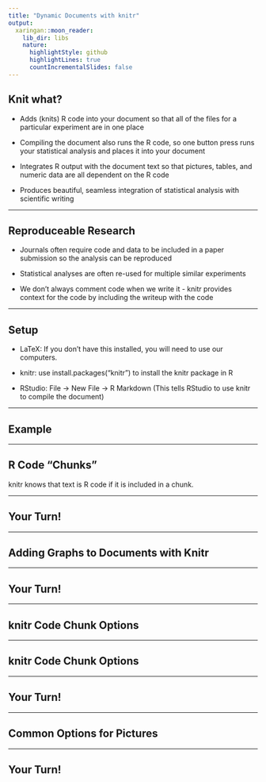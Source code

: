 ```yaml
---
title: "Dynamic Documents with knitr"
output: 
  xaringan::moon_reader:
    lib_dir: libs
    nature:
      highlightStyle: github
      highlightLines: true
      countIncrementalSlides: false
---
```


## Knit what?

- Adds (knits) R code into your document so that all of the files for a particular experiment are in one place

- Compiling the document also runs the R code, so one button press runs your statistical analysis and places it into your document

- Integrates R output with the document text so that pictures, tables, and numeric data are all dependent on the R code

- Produces beautiful, seamless  integration of statistical analysis with scientific writing

---

## Reproduceable Research

- Journals often require code and data to be included in a paper submission so the analysis can be reproduced

- Statistical analyses are often re-used for multiple similar experiments

- We don't always comment code when we write it - knitr provides context for the code by including the writeup with the code

---

## Setup

- LaTeX: If you don't have this installed, you will need to use our computers.

- knitr: use install.packages("knitr") to install the knitr package in R

- RStudio: File -> New File -> R Markdown (This tells RStudio to use knitr to compile the document)

--- 

## Example


---

## R Code "Chunks"

knitr knows that text is R code if it is included in a chunk.


--- 

## Your Turn!


---

## Adding Graphs to Documents with Knitr

---

## Your Turn!

---

## knitr Code Chunk Options

---

## knitr Code Chunk Options

--- 

## Your Turn!

---

## Common Options for Pictures

---

## Your Turn!
